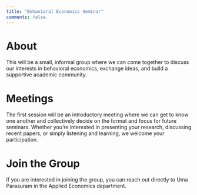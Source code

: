 ```yaml
---
title: "Behavioral Economics Seminar"
comments: false
---
```


# About 

This will be a small, informal group where we can come together to discuss our interests in behavioral economics, exchange ideas, and build a supportive academic community.

# Meetings

The first session will be an introductory meeting where we can get to know one another and collectively decide on the format and focus for future seminars. Whether you're interested in presenting your research, discussing recent papers, or simply listening and learning, we welcome your participation.

# Join the Group

If you are interested in joining the group, you can reach out directly to Uma Parasuram in the Applied Economics department. 